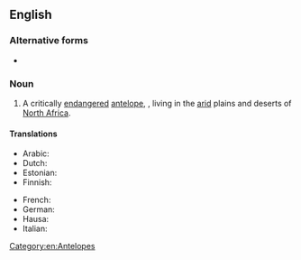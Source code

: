 ==English==

===Alternative forms===
* {{l|en|scimitar oryx}}

===Noun===
{{en-noun|es|scimitar-horned oryx|head=[[scimitar]]-[[horned]] [[oryx]]}}

# A critically [[endangered]] [[antelope]], {{taxlink|Oryx dammah|species|noshow=1}}, living in the [[arid]] plains and deserts of [[North Africa]].

====Translations====
{{trans-top|''Oryx dammah''}}
* Arabic: {{t-needed|ar}}
* Dutch: {{t|nl|sabelantilope|m}}
* Estonian: {{t|et|mõõksarv-orüks}}
* Finnish: {{t|fi|sapelibeisa}}
{{trans-mid}}
* French: {{t+|fr|oryx algazelle|m}}
* German: {{t|de|Säbelantilope|f}}
* Hausa: {{t|ha|mariri}}
* Italian: {{t|it|orice dalle corna a sciabola|m}}
{{trans-bottom}}

[[Category:en:Antelopes]]